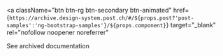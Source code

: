 <a
  className="btn btn-rg btn-secondary btn-animated"
  href={`https://archive.design-system.post.ch/#/${props.post?'post-samples':'ng-bootstrap-samples'}/${props.component}`}
  target="_blank"
  rel="nofollow noopener noreferrer"
>
  <span>See archived documentation</span>
</a>
